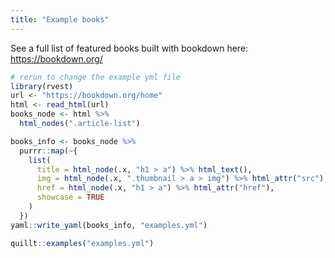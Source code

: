 ```yaml
---
title: "Example books"
---
```


See a full list of featured books built with bookdown here: <https://bookdown.org/>

```r
# rerun to change the example yml file
library(rvest)
url <- "https://bookdown.org/home"
html <- read_html(url)
books_node <- html %>%
  html_nodes(".article-list")

books_info <- books_node %>%
  purrr::map(~{
    list(
      title = html_node(.x, "h1 > a") %>% html_text(),
      img = html_node(.x, ".thumbnail > a > img") %>% html_attr("src"),
      href = html_node(.x, "h1 > a") %>% html_attr("href"),
      showcase = TRUE
    )
  })
yaml::write_yaml(books_info, "examples.yml")
```

```r
quillt::examples("examples.yml")
```

